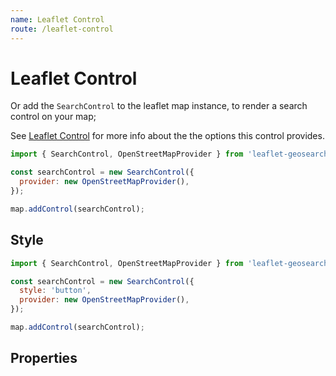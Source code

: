```yaml
---
name: Leaflet Control
route: /leaflet-control
---
```




# Leaflet Control

Or add the `SearchControl` to the leaflet map instance, to render a search control on your map;

See [Leaflet Control](/leaflet-control) for more info about the the options this control provides.

<Playground>
  <Map provider="OpenStreetMap" />
</Playground>

```js
import { SearchControl, OpenStreetMapProvider } from 'leaflet-geosearch';

const searchControl = new SearchControl({
  provider: new OpenStreetMapProvider(),
});

map.addControl(searchControl);
```

## Style

<Playground>
  <Map provider="OpenStreetMap" controlOptions={{ style: 'button' }} />
</Playground>

```js
import { SearchControl, OpenStreetMapProvider } from 'leaflet-geosearch';

const searchControl = new SearchControl({
  style: 'button',
  provider: new OpenStreetMapProvider(),
});

map.addControl(searchControl);
```

## Properties

<Props of={SearchControl} />
